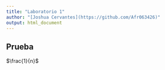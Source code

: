 ```yaml
---
title: "Laboratorio 1"
author: "[Joshua Cervantes](https://github.com/Afr063426)"
output: html_document
---
```


## Prueba
$\frac{1}{n}$